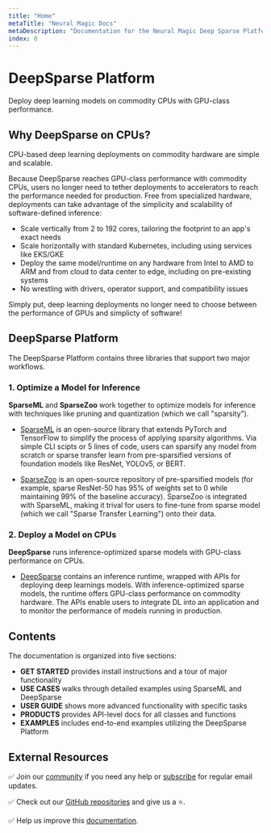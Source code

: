 ```yaml
---
title: "Home"
metaTitle: "Neural Magic Docs"
metaDescription: "Documentation for the Neural Magic Deep Sparse Platform: a suite of software components to train and deploy sparsified deep learning models performantly on your data"
index: 0
---
```


# DeepSparse Platform

Deploy deep learning models on commodity CPUs with GPU-class performance.

## Why DeepSparse on CPUs?

CPU-based deep learning deployments on commodity hardware are simple and scalable.

Because DeepSparse reaches GPU-class performance with commodity CPUs, users no longer need to tether deployments to
accelerators to reach the performance needed for production. Free from specialized hardware, 
deployments can take advantage of the simplicity and scalability of software-defined inference:
- Scale vertically from 2 to 192 cores, tailoring the footprint to an app's exact needs
- Scale horizontally with standard Kubernetes, including using services like EKS/GKE
- Deploy the same model/runtime on any hardware from Intel to AMD to ARM and from cloud to data center to edge, including on pre-existing systems
- No wrestling with drivers, operator support, and compatibility issues

Simply put, deep learning deployments no longer need to choose between the performance of GPUs and simplicty of software!

## DeepSparse Platform

The DeepSparse Platform contains three libraries that support two major workflows.

### 1. Optimize a Model for Inference

**SparseML** and **SparseZoo** work together to optimize models for inference with
techniques like pruning and quantization (which we call "sparsity").

- [SparseML](/products/sparseml) is an open-source library that extends PyTorch and TensorFlow to simplify the process of 
  applying sparsity algorithms. Via simple CLI scipts or 5 lines of code, users can sparsify any model from scratch 
  or sparse transfer learn from pre-sparsified versions of foundation models like ResNet, YOLOv5, or BERT.

- [SparseZoo](/products/sparsezoo) is an open-source repository of pre-sparsified models
  (for example, sparse ResNet-50 has 95% of weights set to 0 while maintaining 99% of the baseline accuracy). SparseZoo is integrated with 
  SparseML, making it trival for users to fine-tune from sparse model (which we call "Sparse Transfer Learning") onto their data.

### 2. Deploy a Model on CPUs

**DeepSparse** runs inference-optimized sparse models with GPU-class performance on CPUs.

- [DeepSparse](/products/deepsparse) contains an inference runtime, wrapped with APIs for deploying deep learnings models. 
  With inference-optimized sparse models, the runtime offers GPU-class performance on commodity hardware. 
  The APIs enable users to integrate DL into an application and to monitor the performance of models running in production.

## Contents

The documentation is organized into five sections:

- **GET STARTED** provides install instructions and a tour of major functionality
- **USE CASES** walks through detailed examples using SparseML and DeepSparse
- **USER GUIDE** shows more advanced functionality with specific tasks
- **PRODUCTS** provides API-level docs for all classes and functions 
- **EXAMPLES** includes end-to-end examples utilizing the DeepSparse Platform

## External Resources

✅ Join our [community](https://join.slack.com/t/discuss-neuralmagic/shared_invite/zt-q1a1cnvo-YBoICSIw3L1dmQpjBeDurQ) if you need any help
or [subscribe](https://neuralmagic.com/deep-sparse-community/#subscribe) for regular email updates.

✅ Check out our [GitHub repositories](https://github.com/neuralmagic) and give us a ⭐.

✅ Help us improve this [documentation](https://github.com/neuralmagic/docs).
